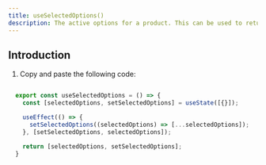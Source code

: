 ```yaml
---
title: useSelectedOptions()
description: The active options for a product. This can be used to return the active variant.
---
```


## Introduction

1. Copy and paste the following code:

```jsx

  export const useSelectedOptions = () => {
    const [selectedOptions, setSelectedOptions] = useState([{}]);

    useEffect(() => {
      setSelectedOptions((selectedOptions) => [...selectedOptions]);
    }, [setSelectedOptions, selectedOptions]);

    return [selectedOptions, setSelectedOptions];
  }

```